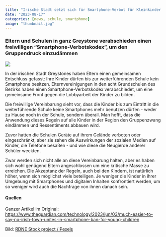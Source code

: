 ---
title: "Irische Stadt setzt sich für Smartphone-Verbot für Kleinkinder ein"
date: "2023-08-17"
categories: [news, schule, smartphone]
image: "thumbnail.jpg"
---

### Eltern und Schulen in ganz Greystone verabschieden einen freiwilligen "Smartphone-Verbotskodex", um den Gruppendruck einzudämmen

![](thumbnail.jpg){.post-image fig-align="left"}

In der irischen Stadt Greystones haben Eltern einen gemeinsamen Entschluss gefasst: Ihre Kinder dürfen bis zur weiterführenden Schule kein Smartphone besitzen. Elternvereinigungen in den acht Grundschulen des Bezirks haben einen Smartphone-Verbotskodex verabschiedet, um eine gemeinsame Front gegen die Lobbyarbeit der Kinder zu bilden.

Die freiwillige Vereinbarung sieht vor, dass die Kinder bis zum Eintritt in die weiterführende Schule keine Smartphones mehr benutzen dürfen - weder zu Hause noch in der Schule, sondern überall. Man hofft, dass die Anwendung dieses Regeln auf alle Kinder in der Region den Gruppenzwang eindämmen und Ressentiments abbauen wird.

Zuvor hatten die Schulen Geräte auf ihrem Gelände verboten oder eingeschränkt, aber sie sahen die Auswirkungen der sozialen Medien auf Kinder, die Telefone besaßen - und wie diese die Neugierde anderer Schüler weckten.

Zwar werden sich nicht alle an diese Vereinbarung halten, aber es haben sich wohl genügend Eltern angeschlossen um eine kritische Masse zu erreichen. Die Akzeptanz der Regeln, auch bei den Kindern, ist natürlich höher, wenn sich möglichst viele beteiligen. Je weniger die Kinder in ihrer Umgebung mit Smartphones und digitalen Inhalten konfrontiert werden, um so weniger wird auch die Nachfrage von ihnen danach sein.

#### Quellen

Ganzer Artikel im Original: <https://www.theguardian.com/technology/2023/jun/03/much-easier-to-say-no-irish-town-unites-in-smartphone-ban-for-young-children>

Bild: [RDNE Stock project / Pexels](https://www.pexels.com/@rdne/)
